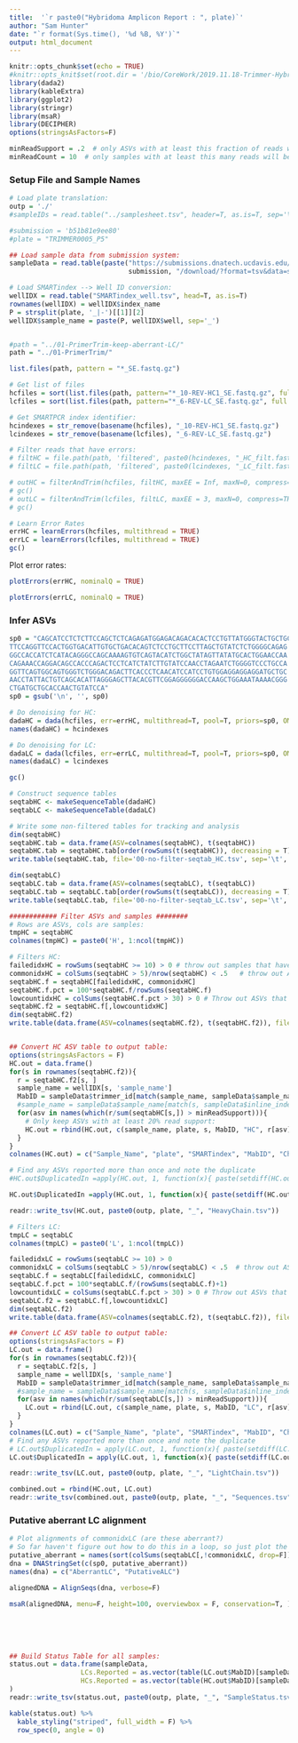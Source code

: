 ```yaml
---
title:  '`r paste0("Hybridoma Amplicon Report : ", plate)`'
author: "Sam Hunter"
date: "`r format(Sys.time(), '%d %B, %Y')`"
output: html_document
---
```


```r
knitr::opts_chunk$set(echo = TRUE)
#knitr::opts_knit$set(root.dir = '/bio/CoreWork/2019.11.18-Trimmer-Hybridoma-Seq/2020-02-07-run-rerun_of_27-samples-SMARTPCR')
library(dada2)
library(kableExtra)
library(ggplot2)
library(stringr)
library(msaR)
library(DECIPHER)
options(stringsAsFactors=F)

minReadSupport = .2  # only ASVs with at least this fraction of reads will be output
minReadCount = 10  # only samples with at least this many reads will be processed
```

### Setup File and Sample Names

```r
# Load plate translation:
outp = './'
#sampleIDs = read.table("../samplesheet.tsv", header=T, as.is=T, sep='\t')

#submission = 'b51b81e9ee80'
#plate = "TRIMMER0005_P5"

## Load sample data from submission system:
sampleData = read.table(paste("https://submissions.dnatech.ucdavis.edu/server/api/submissions/", 
                              submission, "/download/?format=tsv&data=samples", sep=''), sep='\t', header=T, as.is=T)

# Load SMARTindex --> Well ID conversion:
wellIDX = read.table("SMARTindex_well.tsv", head=T, as.is=T)
rownames(wellIDX) = wellIDX$index_name
P = strsplit(plate, '_|-')[[1]][2]
wellIDX$sample_name = paste(P, wellIDX$well, sep='_')


#path = "../01-PrimerTrim-keep-aberrant-LC/"
path = "../01-PrimerTrim/"

list.files(path, pattern = "*_SE.fastq.gz")

# Get list of files
hcfiles = sort(list.files(path, pattern="*_10-REV-HC1_SE.fastq.gz", full.names=T))
lcfiles = sort(list.files(path, pattern="*_6-REV-LC_SE.fastq.gz", full.names=T))

# Get SMARTPCR index identifier:
hcindexes = str_remove(basename(hcfiles), "_10-REV-HC1_SE.fastq.gz")
lcindexes = str_remove(basename(lcfiles), "_6-REV-LC_SE.fastq.gz")

# Filter reads that have errors:
# filtHC = file.path(path, 'filtered', paste0(hcindexes, "_HC_filt.fastq.gz"))
# filtLC = file.path(path, 'filtered', paste0(lcindexes, "_LC_filt.fastq.gz"))

# outHC = filterAndTrim(hcfiles, filtHC, maxEE = Inf, maxN=0, compress=TRUE, multithread=TRUE, truncQ=0)
# gc()
# outLC = filterAndTrim(lcfiles, filtLC, maxEE = 3, maxN=0, compress=TRUE, multithread=TRUE, truncQ=0)
# gc()

```

```r
# Learn Error Rates
errHC = learnErrors(hcfiles, multithread = TRUE)
errLC = learnErrors(lcfiles, multithread = TRUE)
gc()

```

Plot error rates:

```r
plotErrors(errHC, nominalQ = TRUE)

```

```r
plotErrors(errLC, nominalQ = TRUE)

```


### Infer ASVs

```r

sp0 = "CAGCATCCTCTCTTCCAGCTCTCAGAGATGGAGACAGACACACTCCTGTTATGGGTACTGCTGCTCTGGG
TTCCAGGTTCCACTGGTGACATTGTGCTGACACAGTCTCCTGCTTCCTTAGCTGTATCTCTGGGGCAGAG
GGCCACCATCTCATACAGGGCCAGCAAAAGTGTCAGTACATCTGGCTATAGTTATATGCACTGGAACCAA
CAGAAACCAGGACAGCCACCCAGACTCCTCATCTATCTTGTATCCAACCTAGAATCTGGGGTCCCTGCCA
GGTTCAGTGGCAGTGGGTCTGGGACAGACTTCACCCTCAACATCCATCCTGTGGAGGAGGAGGATGCTGC
AACCTATTACTGTCAGCACATTAGGGAGCTTACACGTTCGGAGGGGGGACCAAGCTGGAAATAAAACGGG
CTGATGCTGCACCAACTGTATCCA"
sp0 = gsub('\n', '', sp0)

# Do denoising for HC:
dadaHC = dada(hcfiles, err=errHC, multithread=T, pool=T, priors=sp0, OMEGA_A=1e-60, OMEGA_C=0)
names(dadaHC) = hcindexes

# Do denoising for LC:
dadaLC = dada(lcfiles, err=errLC, multithread=T, pool=T, priors=sp0, OMEGA_A=1e-60, OMEGA_C=0)
names(dadaLC) = lcindexes

gc()

# Construct sequence tables
seqtabHC <- makeSequenceTable(dadaHC)
seqtabLC <- makeSequenceTable(dadaLC)

# Write some non-filtered tables for tracking and analysis
dim(seqtabHC)
seqtabHC.tab = data.frame(ASV=colnames(seqtabHC), t(seqtabHC))
seqtabHC.tab = seqtabHC.tab[order(rowSums(t(seqtabHC)), decreasing = T), ]
write.table(seqtabHC.tab, file='00-no-filter-seqtab_HC.tsv', sep='\t', row.names=F)

dim(seqtabLC)
seqtabLC.tab = data.frame(ASV=colnames(seqtabLC), t(seqtabLC))
seqtabLC.tab = seqtabLC.tab[order(rowSums(t(seqtabLC)), decreasing = T), ]
write.table(seqtabLC.tab, file='00-no-filter-seqtab_LC.tsv', sep='\t', row.names=F)

```

```r
############ Filter ASVs and samples ######## 
# Rows are ASVs, cols are samples:
tmpHC = seqtabHC
colnames(tmpHC) = paste0('H', 1:ncol(tmpHC))

# Filters HC:
failedidxHC = rowSums(seqtabHC >= 10) > 0 # throw out samples that have no ASV with at least 10 reads of support 
commonidxHC = colSums(seqtabHC > 5)/nrow(seqtabHC) < .5   # throw out ASVs that show up in > 50% of samples 
seqtabHC.f = seqtabHC[failedidxHC, commonidxHC]
seqtabHC.f.pct = 100*seqtabHC.f/rowSums(seqtabHC.f)
lowcountidxHC = colSums(seqtabHC.f.pct > 30) > 0 # Throw out ASVs that do not get support from at least 30% of reads
seqtabHC.f2 = seqtabHC.f[,lowcountidxHC]
dim(seqtabHC.f2)
write.table(data.frame(ASV=colnames(seqtabHC.f2), t(seqtabHC.f2)), file='01-filtered-seqtab_HC.tsv', sep='\t', row.names = F)


## Convert HC ASV table to output table:
options(stringsAsFactors = F)
HC.out = data.frame()
for(s in rownames(seqtabHC.f2)){
  r = seqtabHC.f2[s, ]
  sample_name = wellIDX[s, 'sample_name']
  MabID = sampleData$trimmer_id[match(sample_name, sampleData$sample_name)]
  #sample_name = sampleData$sample_name[match(s, sampleData$inline_index_name)]
  for(asv in names(which(r/sum(seqtabHC[s,]) > minReadSupport))){ 
    # Only keep ASVs with at least 20% read support:
    HC.out = rbind(HC.out, c(sample_name, plate, s, MabID, "HC", r[asv], signif(100*r[asv]/sum(seqtabHC[s,]), 3), sum(seqtabHC[s,]), "Illumina", asv))
  }
}
colnames(HC.out) = c("Sample_Name", "plate", "SMARTindex", "MabID", "Chain", "ASVcount", "PctSupport", "TotalReads", "Sequencing", "ASV")

# Find any ASVs reported more than once and note the duplicate
#HC.out$DuplicatedIn =apply(HC.out, 1, function(x){ paste(setdiff(HC.out$MabID[HC.out$HeavyChain %in% x['HeavyChain']], x['MabID']), collapse=', ')})

HC.out$DuplicatedIn =apply(HC.out, 1, function(x){ paste(setdiff(HC.out$Sample_Name[HC.out$ASV %in% x['ASV']], x['Sample_Name']), collapse=', ')})

readr::write_tsv(HC.out, paste0(outp, plate, "_", "HeavyChain.tsv"))

```


```r

# Filters LC:
tmpLC = seqtabLC
colnames(tmpLC) = paste0('L', 1:ncol(tmpLC))

failedidxLC = rowSums(seqtabLC >= 10) > 0
commonidxLC = colSums(seqtabLC > 5)/nrow(seqtabLC) < .5  # throw out ASVs that show up in >50% samples with at least 5 reads
seqtabLC.f = seqtabLC[failedidxLC, commonidxLC]
seqtabLC.f.pct = 100*seqtabLC.f/(rowSums(seqtabLC.f)+1)
lowcountidxLC = colSums(seqtabLC.f.pct > 30) > 0 # Throw out ASVs that do not get support from at least 30% of reads
seqtabLC.f2 = seqtabLC.f[,lowcountidxLC]
dim(seqtabLC.f2)
write.table(data.frame(ASV=colnames(seqtabLC.f2), t(seqtabLC.f2)), file='01-filtered-seqtab_LC.tsv', sep='\t', row.names=F)

## Convert LC ASV table to output table:
options(stringsAsFactors = F)
LC.out = data.frame()
for(s in rownames(seqtabLC.f2)){
  r = seqtabLC.f2[s, ]
  sample_name = wellIDX[s, 'sample_name']
  MabID = sampleData$trimmer_id[match(sample_name, sampleData$sample_name)]
  #sample_name = sampleData$sample_name[match(s, sampleData$inline_index_name)]
  for(asv in names(which(r/sum(seqtabLC[s,]) > minReadSupport))){
    LC.out = rbind(LC.out, c(sample_name, plate, s, MabID, "LC", r[asv], signif(100*r[asv]/sum(seqtabLC[s,]), 3), sum(seqtabLC[s,]), "Illumina", asv))
  }
}
colnames(LC.out) = c("Sample_Name", "plate", "SMARTindex", "MabID", "Chain", "ASVcount", "PctSupport", "TotalReads", "Sequencing", "ASV")
# Find any ASVs reported more than once and note the duplicate
# LC.out$DuplicatedIn = apply(LC.out, 1, function(x){ paste(setdiff(LC.out$MabID[LC.out$LightChain %in% x['LightChain']], x['MabID']), collapse=', ')})
LC.out$DuplicatedIn = apply(LC.out, 1, function(x){ paste(setdiff(LC.out$Sample_Name[LC.out$ASV %in% x['ASV']], x['Sample_Name']), collapse=', ')})

readr::write_tsv(LC.out, paste0(outp, plate, "_", "LightChain.tsv"))

```

```r
combined.out = rbind(HC.out, LC.out)
readr::write_tsv(combined.out, paste0(outp, plate, "_", "Sequences.tsv"))

```

### Putative aberrant LC alignment
```r
# Plot alignments of commonidxLC (are these aberrant?)
# So far haven't figure out how to do this in a loop, so just plot the one with the most total reads:
putative_aberrant = names(sort(colSums(seqtabLC[,!commonidxLC, drop=F]), decreasing=T))[1]
dna = DNAStringSet(c(sp0, putative_aberrant))  
names(dna) = c("AberrantLC", "PutativeALC") 

alignedDNA = AlignSeqs(dna, verbose=F)

msaR(alignedDNA, menu=F, height=100, overviewbox = F, conservation=T, )

```
\
\
\
```r
## Build Status Table for all samples:
status.out = data.frame(sampleData,
                  LCs.Reported = as.vector(table(LC.out$MabID)[sampleData$trimmer_id]),
                  HCs.Reported = as.vector(table(HC.out$MabID)[sampleData$trimmer_id])
)
readr::write_tsv(status.out, paste0(outp, plate, "_", "SampleStatus.tsv"))

kable(status.out) %>%
  kable_styling("striped", full_width = F) %>%
  row_spec(0, angle = 0)

```


